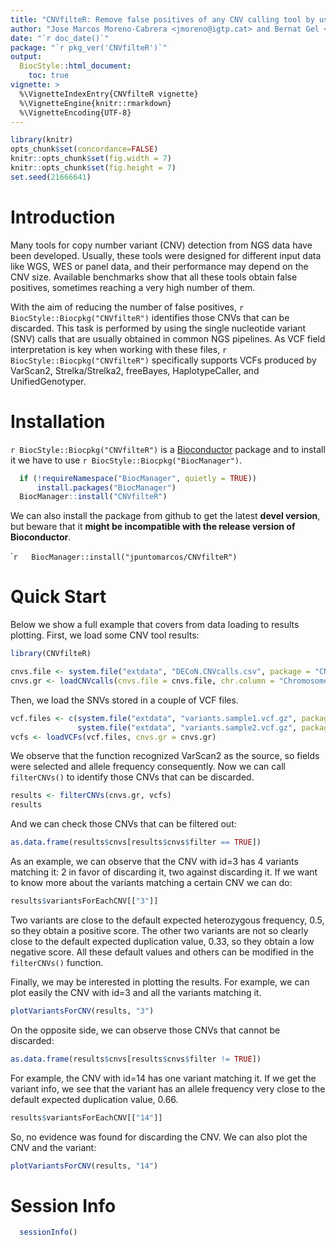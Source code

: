```yaml
---
title: "CNVfilteR: Remove false positives of any CNV calling tool by using SNVs calls "
author: "Jose Marcos Moreno-Cabrera <jmoreno@igtp.cat> and Bernat Gel <bgel@igtp.cat> "
date: "`r doc_date()`"
package: "`r pkg_ver('CNVfilteR')`"
output: 
  BiocStyle::html_document:
    toc: true
vignette: >
  %\VignetteIndexEntry{CNVfilteR vignette}
  %\VignetteEngine{knitr::rmarkdown}
  %\VignetteEncoding{UTF-8}  
---
```


```r
library(knitr)
opts_chunk$set(concordance=FALSE)
knitr::opts_chunk$set(fig.width = 7)
knitr::opts_chunk$set(fig.height = 7)
set.seed(21666641)
```


# Introduction

Many tools for copy number variant (CNV) detection from NGS data have been 
developed. Usually, these tools were designed for different input data like WGS, WES or
panel data, and their performance may depend on the CNV size. Available
benchmarks show that all these tools obtain false positives, sometimes 
reaching a very high number of them.

With the aim of reducing the number of false positives,
`r BiocStyle::Biocpkg("CNVfilteR")` identifies those CNVs that can be discarded.
This task is performed by using the single nucleotide variant (SNV) calls that are usually 
obtained in common NGS pipelines. As VCF field interpretation is key when working
with these files, `r BiocStyle::Biocpkg("CNVfilteR")` specifically supports 
VCFs produced by VarScan2, Strelka/Strelka2, freeBayes, HaplotypeCaller, and
UnifiedGenotyper.



# Installation

`r BiocStyle::Biocpkg("CNVfilteR")` is a 
[Bioconductor](http://bioconductor.org) package and to install it we have
to use `r BiocStyle::Biocpkg("BiocManager")`.

```r
  if (!requireNamespace("BiocManager", quietly = TRUE))
      install.packages("BiocManager")
  BiocManager::install("CNVfilteR")
```


We can also install the package from github to get the latest **devel version**,
but beware that it **might be incompatible with the release version of 
Bioconductor**.

```` r
  BiocManager::install("jpuntomarcos/CNVfilteR")
```


# Quick Start

Below we show a full example that covers from data loading to results plotting.
First, we load some CNV tool results:
```r
library(CNVfilteR)

cnvs.file <- system.file("extdata", "DECoN.CNVcalls.csv", package = "CNVfilteR", mustWork = TRUE)
cnvs.gr <- loadCNVcalls(cnvs.file = cnvs.file, chr.column = "Chromosome", start.column = "Start", end.column = "End", cnv.column = "CNV.type", sample.column = "Sample", genome = "hg19")

```

Then, we load the SNVs stored in a couple of VCF files. 
```r
vcf.files <- c(system.file("extdata", "variants.sample1.vcf.gz", package = "CNVfilteR", mustWork = TRUE),
               system.file("extdata", "variants.sample2.vcf.gz", package = "CNVfilteR", mustWork = TRUE))
vcfs <- loadVCFs(vcf.files, cnvs.gr = cnvs.gr)
```
We observe that the function recognized VarScan2 as the source, so fields
were selected and allele frequency consequently. Now we can call 
`filterCNVs()` to identify those CNVs that can be discarded.

```r
results <- filterCNVs(cnvs.gr, vcfs)
results
```

And we can check those CNVs that can be filtered out:

```r
as.data.frame(results$cnvs[results$cnvs$filter == TRUE])
```

As an example, we can observe that the CNV with id=3 has 4 variants matching 
it: 2 in favor of discarding it, two against discarding it. If we want to know
more about the variants matching a certain CNV we can do:
```r
results$variantsForEachCNV[["3"]]
```

Two variants are close to the default expected heterozygous frequency,
0.5, so they obtain a positive score. The other two variants are not 
so clearly close to the default expected duplication value, 0.33, so
they obtain a low negative score. All these default values and others can
be modified in the `filterCNVs()` function.

Finally, we may be interested in plotting the results. For example, we can
plot easily the CNV with id=3 and all the variants matching it.

```r
plotVariantsForCNV(results, "3")
```

On the opposite side, we can observe those CNVs that cannot be discarded:
```r
as.data.frame(results$cnvs[results$cnvs$filter != TRUE])
```

For example, the CNV with id=14 has one variant matching it. If we get
the variant info, we see that the variant has an allele frequency very close to
the default expected duplication value, 0.66.

```r
results$variantsForEachCNV[["14"]]
```

So, no evidence was found for discarding the CNV. We can also plot the CNV and the variant:
```r
plotVariantsForCNV(results, "14")
```





# Session Info
```r
  sessionInfo()
```
